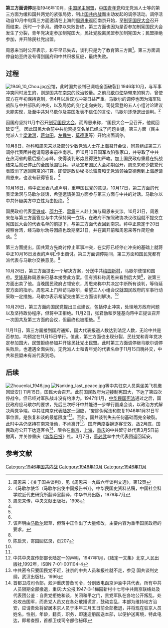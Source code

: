 {{Veil|time=2015-09-12T08:52:44+00:00}}
{{国共谈判史}}
'''第三方面调停'''是指1946年10月，[[中国民主同盟|中国民主同盟]]，[[中国青年党|中国青年党]]和无党派人士等的第三方面为缓和国共两党的紧张局势，制止[[第二次国共内战|国共内战]]而主动发起的调停活动。调停活动自10月中旬第三方面邀请在上海的[[周恩来|周恩来]]返回南京开始，至[[制宪国民大会|制宪国民大会]]召开而结束，历时一个多月。调停以失败告终，第三方面也因为是否参加制宪国民大会发生了分裂，青年党决定参加制宪国大，民社党脱离民盟参加制宪国大；民盟拒绝参加，并开除民社党出盟。

周恩来当时公开表示，和平早已失去，谈判只是为了教育第三方面<ref>周恩来：《关于国共谈判》，见《周恩来一九四六年谈判文选》，第12页</ref>。第三方面调停自始至终没有得到国府和中共积极反应，最终失败。

==过程==
[[File:1946_10_Chou.jpg|thumb]]公馆，此时国共谈判已濒临全面破裂]]
1946年10月，与军事冲突同时发生的，则是国共在[[南京|南京]]的政治较量。之前[[马歇尔使华|马歇尔使华]]带来的努力，曾使双方在年初保持克制，但4月以后双方冲突日益严重。马歇尔的调停也因为海军陆战队与中共部队的冲突，以及局势的变化走向失败。司徒雷登的五人小组讨论建议未能实现，及至中共对马歇尔及美国发表不信任的言论，马歇尔逐渐退出谈判。<ref name="mxesh">《马歇尔使华（马歇尔出使中国报告书）》，中华民国史资料丛稿，中国社会科学院近代史研究所翻译室翻译，中华书局出版，1979年7月</ref>

因国府坚持11月中召开[[制宪国民大会|制宪国民大会]]，而周恩来称，“国民大会一旦召开，他就回延安”<ref>周恩来传，中央文献出版社，1998</ref>。 因此国民大会前中共能否提交名单已经成了问题关键。第三方面（民主党派人士[[梁漱溟|梁漱溟]]，[[蒋匀田|蒋匀田]]，[[左舜生|左舜生]]，[[莫德惠|莫德惠]]等）开始出面调停。

10月8日，[[孙科|孙科]]和周恩来以及部分少数党派人士在上海召开会议，同意组成第三方调停代表团并邀请周恩来前往南京。但10月10日国军攻陷张家口，并夺取了中共在热河省的最后据点赤峰，使得谈判形势显得更加严峻。加上国民政府重启在抗战结束后就已停止的全国范围征兵，以及宣布国民大会如期召开，周恩来和少数党代表取消了返回南京的打算。即使是政协秘书长雷震和无党派领袖莫德惠到上海邀请周恩来，也没有获得答复。<ref name="mxesh"/>

10月16日，蒋中正发表八点声明，重申国民党的意见。10月17日，第三方面的代表梁漱溟与马歇尔谈话，希望邀请美国方面参与第三方面与中共的对话。马歇尔以中共怀疑美方中立性为由拒绝。<ref name="mxesh"/>

国民政府代表[[吴铁成|吴铁成]]、[[邵力子|邵力子]]、[[雷震_(中華民國)|雷震]]三人赴上海与周恩来交涉。10月21日，周恩来在与第三方面答应与中共保持同一立场，在政府不按照政协决议改组就不提交立宪国民大会的代表名单的前提下，与第三方面代表回到南京。蒋中正原定于20日视察台湾，经马歇尔劝导因应也改期至21日，并在离开前和周恩来等作简短会谈。<ref name="mxesh"/>

第三方面提出，国共双方先商讨停止军事冲突，在实际已经停止冲突的基础上就蒋中正10月16日发表的声明<ref>该声明由[[马歇尔|马歇尔]]起草，但蒋中正作出了大量修改，主要内容为重申国民政府的要求。</ref>作出商讨。第三方面调停期间，第三方面和国民党都有派代表与马歇尔交换意见。<ref name="mxesh"/>

10月26日，第三方面提出一个解决方案，分送中共[[梅园新村|梅园新村]]，马歇尔使馆和国府。[[罗隆基|罗隆基]]称周恩来已基本接受此方案。但有资料称周恩来看到后大哭<ref>陈启天，寄园回忆录，页207</ref>，说第三方面出卖了他。当晚国民政府占领安东，周恩来称中共决定中断所有谈判，等待延安方面的指示。周恩来上门拜访马歇尔，希望三人小组会议就国民政府的军事行动采取一定措施，马歇尔表示希望交由第三方面谈判解决。<ref name="mxesh"/>

10月29日，第三方面向国民党提出三点建议，包括停止冲突，处理地方政府问题以及坚持政协程序，但蒋中正拒绝。11月2日，张君励和罗隆基向蒋中正提议召开一次国共及第三方面的会议，但最终也被拒绝。<ref name="mxesh"/>

11月11日，第三方面接到国府通知，国大代表报道人数达到法定人数，无论中共是否参加，均预定在11月15日举行。值此，第三方面也出现分裂，民社党和青年党决定参加国大，民盟拒绝参加并开除民社党出民盟。此时第三方面调停继马歇尔调停失败后，也遭遇全面失败。无党派人士和青年党的代表名单于11月15日晚补交，中共和民盟未有派代表到场。

==后续==
{{details|制宪国民大会}}
[[File:Zhouenlai_1946.jpg|thumb]]
[[File:Nanking_last_peace.jpg|thumb]]等中共驻京人员乘坐美飞机撤回延安]]
11月15日，国民大会召开。此前国民政府为迎接制宪国大，下达了第四次停战令，但已经对军队战斗没有约束力。1947年1月，[[中华民国宪法|中华民国宪法]]通过之后，国民政府应马歇尔的要求，先后三次呼吁中共能进一步举行圆桌会谈，以政治方式解决两党争端。中共驻南京代表[[陆定一|陆定一]]回应，“废除伪宪法和恢复1946年1月31日军事位置，是恢复和谈的最低限度”<ref>中共中央宣传部部长陆定一的声明，1947年1月，《陆定一文集》北京,人民出版社,1992年，ISBN 7-01-001104-4</ref>。至此，国共谈判失去任何基础而完全破裂。此时中共仍坚持在南京活动，不肯离开<ref>中共密令只要国民党不赶，驻京的中共人员和报社就不走，参见 国共谈判史纲，武汉出版社，1996</ref>。国府两度委婉逐客无效，故2月底，国民政府公开下达逐客令<ref>首都卫戍司令部，淞沪重庆警备司令，分别致电函京沪渝中共代表，所有中共人员限期全部撤退，重庆:大公报,1947-3-1{{hideH|南京卫戍司令部致电梅园新村中共联络处限期撤退令}}梅园新村十七号中共南京联络处及代表团公鉴：自贵党拒绝和谈，关闭和平之门，贵党军队在各地公开叛乱，处处攻击国军，而贵党人员又在各处散播谎言，鼓动变乱，本部为维持地方治安，应请贵处将留居本京人员于本年三月五日前全部撤退，并将现在驻京人员姓名，性别，年龄，籍贯，职务，即速造册函送本部，以便护送离境，特此电达，即希查照，首都卫戍司令部俭秘印{{hideF}}</ref>，限令在[[南京|南京]]，[[上海|上海]]，[[重庆|重庆]]的中共留守处代表3月5日前撤离，并关停重庆《[[新华日报|新华日报]]》社。3月7日，[[董必武|董必武]]率中共代表团返回延安。

==参考文献==

{{Reflist|2}}

{{第二次国共内战}}

[[Category:1946年国共内战|Category:1946年国共内战]]
[[Category:1946年10月|Category:1946年10月]]
[[Category:1946年11月|Category:1946年11月]]